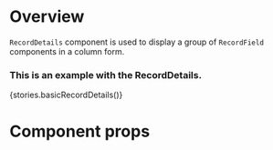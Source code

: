 
<Meta title="Modules|Record/Components" component={RecordDetails} />

# Overview

`RecordDetails` component is used to display a group of `RecordField` components in a column form.

### This is an example with the RecordDetails.

<Preview>
    <Story name="RecordDetails">{stories.basicRecordDetails()}</Story>
</Preview>

# Component props

<Props of={RecordDetails} />
